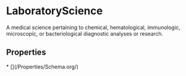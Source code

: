 # LaboratoryScience

A medical science pertaining to chemical, hematological, immunologic, microscopic, or bacteriological diagnostic analyses or research.

## Properties

<Grid>
* [](/Properties/Schema.org/)

</Grid>

